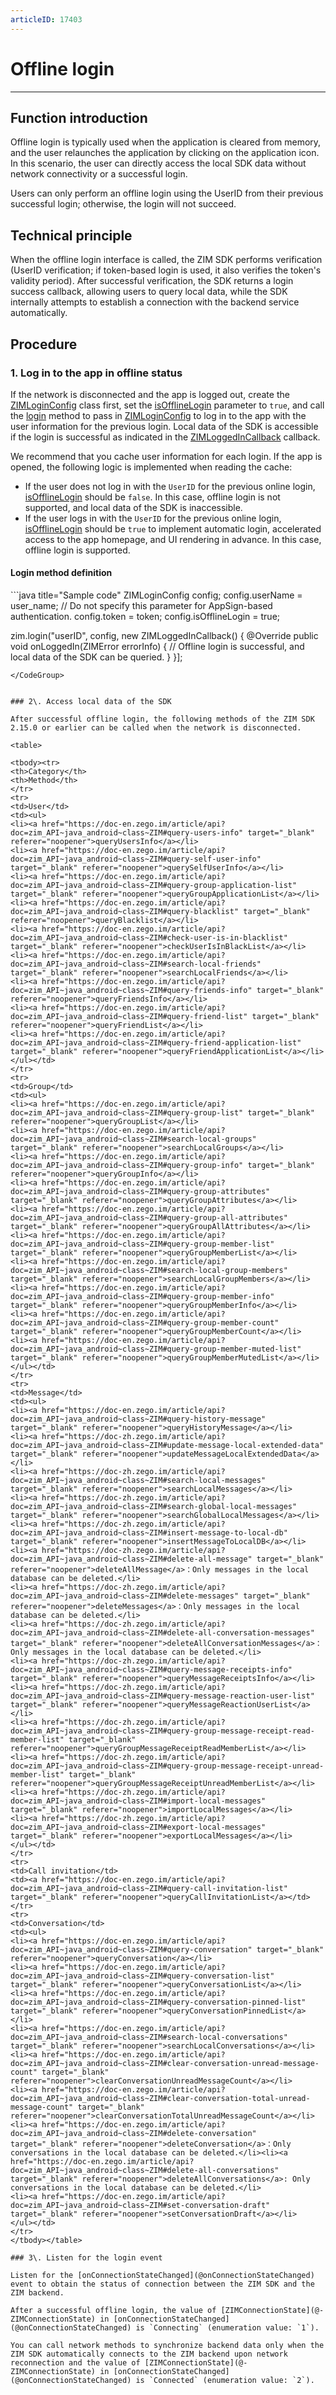 ```yaml
---
articleID: 17403
---
```


# Offline login

- - -

## Function introduction

Offline login is typically used when the application is cleared from memory, and the user relaunches the application by clicking on the application icon. In this scenario, the user can directly access the local SDK data without network connectivity or a successful login.

<Note title="Note">

Users can only perform an offline login using the UserID from their previous successful login; otherwise, the login will not succeed.
</Note>

## Technical principle

When the offline login interface is called, the ZIM SDK performs verification (UserID verification; if token-based login is used, it also verifies the token's validity period). After successful verification, the SDK returns a login success callback, allowing users to query local data, while the SDK internally attempts to establish a connection with the backend service automatically.


## Procedure

### 1\. Log in to the app in offline status

If the network is disconnected and the app is logged out, create the [ZIMLoginConfig](@-ZIMLoginConfig) class first, set the [isOfflineLogin](@isOfflineLogin) parameter to `true`, and call the [login](@login) method to pass in [ZIMLoginConfig](@-ZIMLoginConfig) to log in to the app with the user information for the previous login. Local data of the SDK is accessible if the login is successful as indicated in the [ZIMLoggedInCallback](@-ZIMLoggedInCallback) callback.

<Note title="Note">
We recommend that you cache user information for each login. If the app is opened, the following logic is implemented when reading the cache:

- If the user does not log in with the `UserID` for the previous online login, [isOfflineLogin](@isOfflineLogin) should be `false`. In this case, offline login is not supported, and local data of the SDK is inaccessible.
- If the user logs in with the `UserID` for the previous online login, [isOfflineLogin](@isOfflineLogin) should be `true` to implement automatic login, accelerated access to the app homepage, and UI rendering in advance. In this case, offline login is supported.

</Note>

#### Login method definition


<CodeGroup>
```java title="Sample code"
ZIMLoginConfig config;
config.userName = user_name;
// Do not specify this parameter for AppSign-based authentication.
config.token = token;
config.isOfflineLogin = true;

zim.login("userID", config, new ZIMLoggedInCallback() {
     @Override
     public void onLoggedIn(ZIMError errorInfo) {
        // Offline login is successful, and local data of the SDK can be queried.
    }
}];
```
</CodeGroup>


### 2\. Access local data of the SDK

After successful offline login, the following methods of the ZIM SDK 2.15.0 or earlier can be called when the network is disconnected.

<table>

<tbody><tr>
<th>Category</th>
<th>Method</th>
</tr>
<tr>
<td>User</td>
<td><ul>
<li><a href="https://doc-en.zego.im/article/api?doc=zim_API~java_android~class~ZIM#query-users-info" target="_blank" referer="noopener">queryUsersInfo</a></li>
<li><a href="https://doc-en.zego.im/article/api?doc=zim_API~java_android~class~ZIM#query-self-user-info" target="_blank" referer="noopener">querySelfUserInfo</a></li>
<li><a href="https://doc-en.zego.im/article/api?doc=zim_API~java_android~class~ZIM#query-group-application-list" target="_blank" referer="noopener">queryGroupApplicationList</a></li>
<li><a href="https://doc-en.zego.im/article/api?doc=zim_API~java_android~class~ZIM#query-blacklist" target="_blank" referer="noopener">queryBlacklist</a></li>
<li><a href="https://doc-en.zego.im/article/api?doc=zim_API~java_android~class~ZIM#check-user-is-in-blacklist" target="_blank" referer="noopener">checkUserIsInBlackList</a></li>
<li><a href="https://doc-en.zego.im/article/api?doc=zim_API~java_android~class~ZIM#search-local-friends" target="_blank" referer="noopener">searchLocalFriends</a></li>
<li><a href="https://doc-en.zego.im/article/api?doc=zim_API~java_android~class~ZIM#query-friends-info" target="_blank" referer="noopener">queryFriendsInfo</a></li>
<li><a href="https://doc-en.zego.im/article/api?doc=zim_API~java_android~class~ZIM#query-friend-list" target="_blank" referer="noopener">queryFriendList</a></li>
<li><a href="https://doc-en.zego.im/article/api?doc=zim_API~java_android~class~ZIM#query-friend-application-list" target="_blank" referer="noopener">queryFriendApplicationList</a></li>
</ul></td>
</tr>
<tr>
<td>Group</td>
<td><ul>
<li><a href="https://doc-en.zego.im/article/api?doc=zim_API~java_android~class~ZIM#query-group-list" target="_blank" referer="noopener">queryGroupList</a></li>
<li><a href="https://doc-en.zego.im/article/api?doc=zim_API~java_android~class~ZIM#search-local-groups" target="_blank" referer="noopener">searchLocalGroups</a></li>
<li><a href="https://doc-en.zego.im/article/api?doc=zim_API~java_android~class~ZIM#query-group-info" target="_blank" referer="noopener">queryGroupInfo</a></li>
<li><a href="https://doc-en.zego.im/article/api?doc=zim_API~java_android~class~ZIM#query-group-attributes" target="_blank" referer="noopener">queryGroupAttributes</a></li>
<li><a href="https://doc-en.zego.im/article/api?doc=zim_API~java_android~class~ZIM#query-group-all-attributes" target="_blank" referer="noopener">queryGroupAllAttributes</a></li>
<li><a href="https://doc-en.zego.im/article/api?doc=zim_API~java_android~class~ZIM#query-group-member-list" target="_blank" referer="noopener">queryGroupMemberList</a></li>
<li><a href="https://doc-en.zego.im/article/api?doc=zim_API~java_android~class~ZIM#search-local-group-members" target="_blank" referer="noopener">searchLocalGroupMembers</a></li>
<li><a href="https://doc-en.zego.im/article/api?doc=zim_API~java_android~class~ZIM#query-group-member-info" target="_blank" referer="noopener">queryGroupMemberInfo</a></li>
<li><a href="https://doc-en.zego.im/article/api?doc=zim_API~java_android~class~ZIM#query-group-member-count" target="_blank" referer="noopener">queryGroupMemberCount</a></li>
<li><a href="https://doc-en.zego.im/article/api?doc=zim_API~java_android~class~ZIM#query-group-member-muted-list" target="_blank" referer="noopener">queryGroupMemberMutedList</a></li>
</ul></td>
</tr>
<tr>
<td>Message</td>
<td><ul>
<li><a href="https://doc-en.zego.im/article/api?doc=zim_API~java_android~class~ZIM#query-history-message" target="_blank" referer="noopener">queryHistoryMessage</a></li>
<li><a href="https://doc-zh.zego.im/article/api?doc=zim_API~java_android~class~ZIM#update-message-local-extended-data" target="_blank" referer="noopener">updateMessageLocalExtendedData</a></li>
<li><a href="https://doc-zh.zego.im/article/api?doc=zim_API~java_android~class~ZIM#search-local-messages" target="_blank" referer="noopener">searchLocalMessages</a></li>
<li><a href="https://doc-zh.zego.im/article/api?doc=zim_API~java_android~class~ZIM#search-global-local-messages" target="_blank" referer="noopener">searchGlobalLocalMessages</a></li>
<li><a href="https://doc-zh.zego.im/article/api?doc=zim_API~java_android~class~ZIM#insert-message-to-local-db" target="_blank" referer="noopener">insertMessageToLocalDB</a></li>
<li><a href="https://doc-zh.zego.im/article/api?doc=zim_API~java_android~class~ZIM#delete-all-message" target="_blank" referer="noopener">deleteAllMessage</a>：Only messages in the local database can be deleted.</li>
<li><a href="https://doc-zh.zego.im/article/api?doc=zim_API~java_android~class~ZIM#delete-messages" target="_blank" referer="noopener">deleteMessages</a>：Only messages in the local database can be deleted.</li>
<li><a href="https://doc-zh.zego.im/article/api?doc=zim_API~java_android~class~ZIM#delete-all-conversation-messages" target="_blank" referer="noopener">deleteAllConversationMessages</a>：Only messages in the local database can be deleted.</li>
<li><a href="https://doc-zh.zego.im/article/api?doc=zim_API~java_android~class~ZIM#query-message-receipts-info" target="_blank" referer="noopener">queryMessageReceiptsInfo</a></li>
<li><a href="https://doc-zh.zego.im/article/api?doc=zim_API~java_android~class~ZIM#query-message-reaction-user-list" target="_blank" referer="noopener">queryMessageReactionUserList</a></li>
<li><a href="https://doc-zh.zego.im/article/api?doc=zim_API~java_android~class~ZIM#query-group-message-receipt-read-member-list" target="_blank" referer="noopener">queryGroupMessageReceiptReadMemberList</a></li>
<li><a href="https://doc-zh.zego.im/article/api?doc=zim_API~java_android~class~ZIM#query-group-message-receipt-unread-member-list" target="_blank" referer="noopener">queryGroupMessageReceiptUnreadMemberList</a></li>
<li><a href="https://doc-zh.zego.im/article/api?doc=zim_API~java_android~class~ZIM#import-local-messages" target="_blank" referer="noopener">importLocalMessages</a></li>
<li><a href="https://doc-zh.zego.im/article/api?doc=zim_API~java_android~class~ZIM#export-local-messages" target="_blank" referer="noopener">exportLocalMessages</a></li>
</ul></td>
</tr>
<tr>
<td>Call invitation</td>
<td><a href="https://doc-en.zego.im/article/api?doc=zim_API~java_android~class~ZIM#query-call-invitation-list" target="_blank" referer="noopener">queryCallInvitationList</a></td>
</tr>
<tr>
<td>Conversation</td>
<td><ul>
<li><a href="https://doc-en.zego.im/article/api?doc=zim_API~java_android~class~ZIM#query-conversation" target="_blank" referer="noopener">queryConversation</a></li>
<li><a href="https://doc-en.zego.im/article/api?doc=zim_API~java_android~class~ZIM#query-conversation-list" target="_blank" referer="noopener">queryConversationList</a></li>
<li><a href="https://doc-en.zego.im/article/api?doc=zim_API~java_android~class~ZIM#query-conversation-pinned-list" target="_blank" referer="noopener">queryConversationPinnedList</a></li>
<li><a href="https://doc-en.zego.im/article/api?doc=zim_API~java_android~class~ZIM#search-local-conversations" target="_blank" referer="noopener">searchLocalConversations</a></li>
<li><a href="https://doc-en.zego.im/article/api?doc=zim_API~java_android~class~ZIM#clear-conversation-unread-message-count" target="_blank" referer="noopener">clearConversationUnreadMessageCount</a></li>
<li><a href="https://doc-en.zego.im/article/api?doc=zim_API~java_android~class~ZIM#clear-conversation-total-unread-message-count" target="_blank" referer="noopener">clearConversationTotalUnreadMessageCount</a></li>
<li><a href="https://doc-en.zego.im/article/api?doc=zim_API~java_android~class~ZIM#delete-conversation" target="_blank" referer="noopener">deleteConversation</a>：Only conversations in the local database can be deleted.</li><li><a href="https://doc-en.zego.im/article/api?doc=zim_API~java_android~class~ZIM#delete-all-conversations" target="_blank" referer="noopener">deleteAllConversations</a>: Only conversations in the local database can be deleted.</li>
<li><a href="https://doc-en.zego.im/article/api?doc=zim_API~java_android~class~ZIM#set-conversation-draft" target="_blank" referer="noopener">setConversationDraft</a></li>
</ul></td>
</tr>
</tbody></table>

### 3\. Listen for the login event

Listen for the [onConnectionStateChanged](@onConnectionStateChanged) event to obtain the status of connection between the ZIM SDK and the ZIM backend.

After a successful offline login, the value of [ZIMConnectionState](@-ZIMConnectionState) in [onConnectionStateChanged](@onConnectionStateChanged) is `Connecting` (enumeration value: `1`).

You can call network methods to synchronize backend data only when the ZIM SDK automatically connects to the ZIM backend upon network reconnection and the value of [ZIMConnectionState](@-ZIMConnectionState) in [onConnectionStateChanged](@onConnectionStateChanged) is `Connected` (enumeration value: `2`).
